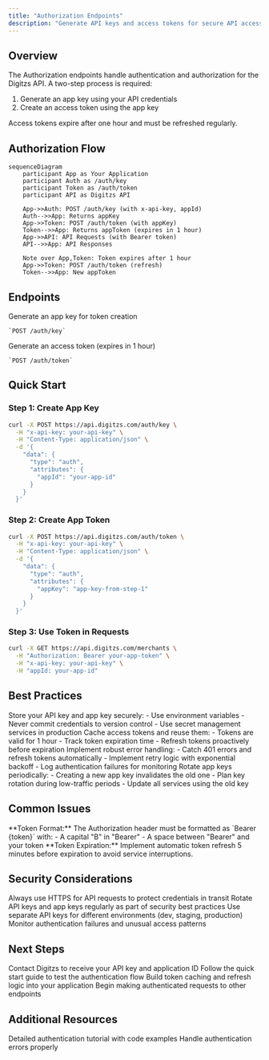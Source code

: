 ```yaml
---
title: "Authorization Endpoints"
description: "Generate API keys and access tokens for secure API access"
---
```


## Overview

The Authorization endpoints handle authentication and authorization for the Digitzs API. A two-step process is required:

1. Generate an app key using your API credentials
2. Create an access token using the app key

<Info>
  Access tokens expire after one hour and must be refreshed regularly.
</Info>

## Authorization Flow

```mermaid
sequenceDiagram
    participant App as Your Application
    participant Auth as /auth/key
    participant Token as /auth/token
    participant API as Digitzs API

    App->>Auth: POST /auth/key (with x-api-key, appId)
    Auth-->>App: Returns appKey
    App->>Token: POST /auth/token (with appKey)
    Token-->>App: Returns appToken (expires in 1 hour)
    App->>API: API Requests (with Bearer token)
    API-->>App: API Responses

    Note over App,Token: Token expires after 1 hour
    App->>Token: POST /auth/token (refresh)
    Token-->>App: New appToken
```

## Endpoints

<CardGroup cols={2}>
  <Card
    title="Create API Key"
    icon="key"
    href="/api-reference/authorization/create-key"
  >
    Generate an app key for token creation

    `POST /auth/key`
  </Card>
  <Card
    title="Create App Token"
    icon="lock"
    href="/api-reference/authorization/create-token"
  >
    Generate an access token (expires in 1 hour)

    `POST /auth/token`
  </Card>
</CardGroup>

## Quick Start

### Step 1: Create App Key

```bash
curl -X POST https://api.digitzs.com/auth/key \
  -H "x-api-key: your-api-key" \
  -H "Content-Type: application/json" \
  -d '{
    "data": {
      "type": "auth",
      "attributes": {
        "appId": "your-app-id"
      }
    }
  }'
```

### Step 2: Create App Token

```bash
curl -X POST https://api.digitzs.com/auth/token \
  -H "x-api-key: your-api-key" \
  -H "Content-Type: application/json" \
  -d '{
    "data": {
      "type": "auth",
      "attributes": {
        "appKey": "app-key-from-step-1"
      }
    }
  }'
```

### Step 3: Use Token in Requests

```bash
curl -X GET https://api.digitzs.com/merchants \
  -H "Authorization: Bearer your-app-token" \
  -H "x-api-key: your-api-key" \
  -H "appId: your-app-id"
```

## Best Practices

<AccordionGroup>
  <Accordion title="Secure Storage" icon="vault">
    Store your API key and app key securely:
    - Use environment variables
    - Never commit credentials to version control
    - Use secret management services in production
  </Accordion>

  <Accordion title="Token Caching" icon="clock">
    Cache access tokens and reuse them:
    - Tokens are valid for 1 hour
    - Track token expiration time
    - Refresh tokens proactively before expiration
  </Accordion>

  <Accordion title="Error Handling" icon="shield-exclamation">
    Implement robust error handling:
    - Catch 401 errors and refresh tokens automatically
    - Implement retry logic with exponential backoff
    - Log authentication failures for monitoring
  </Accordion>

  <Accordion title="Key Rotation" icon="arrows-rotate">
    Rotate app keys periodically:
    - Creating a new app key invalidates the old one
    - Plan key rotation during low-traffic periods
    - Update all services using the old key
  </Accordion>
</AccordionGroup>

## Common Issues

<Warning>
  **Token Format:** The Authorization header must be formatted as `Bearer {token}` with:
  - A capital "B" in "Bearer"
  - A space between "Bearer" and your token
</Warning>

<Tip>
  **Token Expiration:** Implement automatic token refresh 5 minutes before expiration to avoid service interruptions.
</Tip>

## Security Considerations

<CardGroup cols={2}>
  <Card title="HTTPS Only" icon="lock">
    Always use HTTPS for API requests to protect credentials in transit
  </Card>
  <Card title="Credential Rotation" icon="key">
    Rotate API keys and app keys regularly as part of security best practices
  </Card>
  <Card title="Limited Scope" icon="shield-check">
    Use separate API keys for different environments (dev, staging, production)
  </Card>
  <Card title="Monitoring" icon="chart-line">
    Monitor authentication failures and unusual access patterns
  </Card>
</CardGroup>

## Next Steps

<Steps>
  <Step title="Get Credentials">
    Contact Digitzs to receive your API key and application ID
  </Step>
  <Step title="Test Authentication">
    Follow the quick start guide to test the authentication flow
  </Step>
  <Step title="Implement Token Management">
    Build token caching and refresh logic into your application
  </Step>
  <Step title="Start Using the API">
    Begin making authenticated requests to other endpoints
  </Step>
</Steps>

## Additional Resources

<CardGroup cols={2}>
  <Card
    title="Authentication Guide"
    icon="book"
    href="/authentication"
  >
    Detailed authentication tutorial with code examples
  </Card>
  <Card
    title="Error Codes"
    icon="triangle-exclamation"
    href="/error-codes"
  >
    Handle authentication errors properly
  </Card>
</CardGroup>
